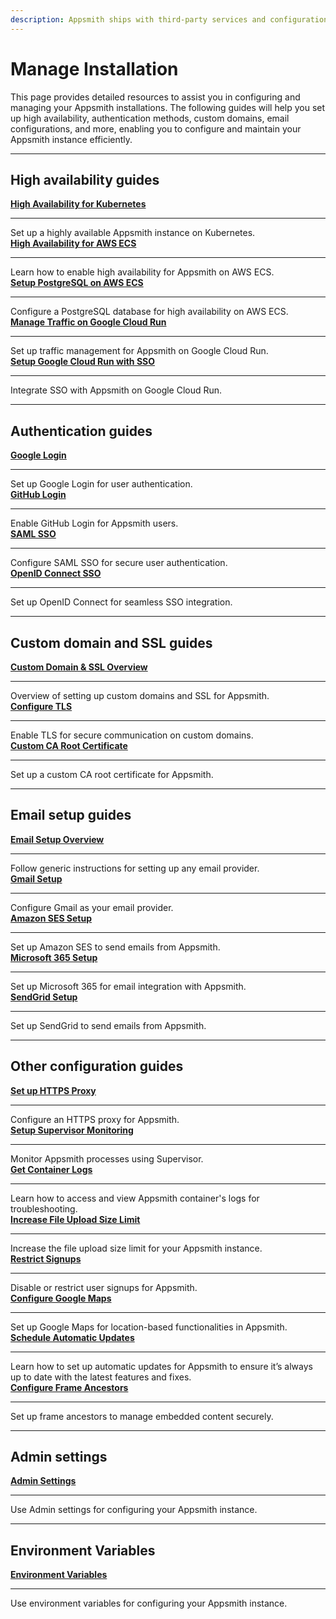 ```yaml
---
description: Appsmith ships with third-party services and configurations that enhance the app-building experience. This page provides comprehensive guides to set up authentication, custom domains, email configurations, and more.
---
```

# Manage Installation  

This page provides detailed resources to assist you in configuring and managing your Appsmith installations. The following guides will help you set up high availability, authentication methods, custom domains, email configurations, and more, enabling you to configure and maintain your Appsmith instance efficiently.

---

## High availability guides  

<div className="containerGridSampleApp">

   <!-- First Row -->
   <div className="containerColumnSampleApp columnGrid column-one">
       <div className="containerCol">
           <a href="/getting-started/setup/installation-guides/kubernetes/configure-high-availability"><strong>High Availability for Kubernetes</strong></a>
       </div>
       <hr className="gradient-hr" />
       <div className="containerDescription">Set up a highly available Appsmith instance on Kubernetes.</div>
   </div>

   <div className="containerColumnSampleApp columnGrid column-two">
       <div className="containerCol">
           <a href="/getting-started/setup/installation-guides/aws-ecs/set-up-high-availability"><strong>High Availability for AWS ECS</strong></a>
       </div>
       <hr className="gradient-hr" />
       <div className="containerDescription">Learn how to enable high availability for Appsmith on AWS ECS.</div>
   </div>

   <div className="containerColumnSampleApp columnGrid column-three">
       <div className="containerCol">
           <a href="/getting-started/setup/installation-guides/aws-ecs/setup-postgresql-aws-ecs"><strong>Setup PostgreSQL on AWS ECS</strong></a>
       </div>
       <hr className="gradient-hr" />
       <div className="containerDescription">Configure a PostgreSQL database for high availability on AWS ECS.</div>
   </div>

</div>

<div className="containerGridSampleApp">

   <!-- Second Row -->
   <div className="containerColumnSampleApp columnGrid column-one">
       <div className="containerCol">
           <a href="/getting-started/setup/installation-guides/google-cloud-run/manage-traffic"><strong>Manage Traffic on Google Cloud Run</strong></a>
       </div>
       <hr className="gradient-hr" />
       <div className="containerDescription">Set up traffic management for Appsmith on Google Cloud Run.</div>
   </div>

   <div className="containerColumnSampleApp columnGrid column-two">
       <div className="containerCol">
           <a href="/getting-started/setup/installation-guides/google-cloud-run/setup-to-integrate-sso"><strong>Setup Google Cloud Run with SSO</strong></a>
       </div>
       <hr className="gradient-hr" />
       <div className="containerDescription">Integrate SSO with Appsmith on Google Cloud Run.</div>
   </div>

   <div className="columnGrid column-three" style={{margin: "10px"}}></div>

</div>

---

## Authentication guides  

<div className="containerGridSampleApp">

   <!-- First Row -->
   <div className="containerColumnSampleApp columnGrid column-one">
       <div className="containerCol">
           <a href="/getting-started/setup/instance-configuration/authentication/google-login"><strong>Google Login</strong></a>
       </div>
       <hr className="gradient-hr" />
       <div className="containerDescription">Set up Google Login for user authentication.</div>
   </div>

   <div className="containerColumnSampleApp columnGrid column-two">
       <div className="containerCol">
           <a href="/getting-started/setup/instance-configuration/authentication/github-login"><strong>GitHub Login</strong></a>
       </div>
       <hr className="gradient-hr" />
       <div className="containerDescription">Enable GitHub Login for Appsmith users.</div>
   </div>

   <div className="containerColumnSampleApp columnGrid column-three">
       <div className="containerCol">
           <a href="/getting-started/setup/instance-configuration/authentication/saml-sso"><strong>SAML SSO</strong></a>
       </div>
       <hr className="gradient-hr" />
       <div className="containerDescription">Configure SAML SSO for secure user authentication.</div>
   </div>

</div>

<div className="containerGridSampleApp">

   <!-- Second Row -->
   <div className="containerColumnSampleApp columnGrid column-one">
       <div className="containerCol">
           <a href="/getting-started/setup/instance-configuration/authentication/openid-connect-oidc"><strong>OpenID Connect SSO</strong></a>
       </div>
       <hr className="gradient-hr" />
       <div className="containerDescription">Set up OpenID Connect for seamless SSO integration.</div>
   </div>
   <div className="columnGrid column-two" style={{margin: "10px"}}></div>
   <div className="columnGrid column-three" style={{margin: "10px"}}></div>

</div>

---

## Custom domain and SSL guides  

<div className="containerGridSampleApp">

   <!-- First Row -->
   <div className="containerColumnSampleApp columnGrid column-one">
       <div className="containerCol">
           <a href="/getting-started/setup/instance-configuration/custom-domain"><strong>Custom Domain & SSL Overview</strong></a>
       </div>
       <hr className="gradient-hr" />
       <div className="containerDescription">Overview of setting up custom domains and SSL for Appsmith.</div>
   </div>

   <div className="containerColumnSampleApp columnGrid column-two">
       <div className="containerCol">
           <a href="/getting-started/setup/instance-configuration/custom-domain/configure-tls"><strong>Configure TLS</strong></a>
       </div>
       <hr className="gradient-hr" />
       <div className="containerDescription">Enable TLS for secure communication on custom domains.</div>
   </div>

   <div className="containerColumnSampleApp columnGrid column-three">
       <div className="containerCol">
           <a href="/getting-started/setup/instance-configuration/custom-domain/custom-ca-root-certificate"><strong>Custom CA Root Certificate</strong></a>
       </div>
       <hr className="gradient-hr" />
       <div className="containerDescription">Set up a custom CA root certificate for Appsmith.</div>
   </div>

</div>

---

## Email setup guides  

<div className="containerGridSampleApp">

   <!-- First Row -->
   <div className="containerColumnSampleApp columnGrid column-one">
       <div className="containerCol">
           <a href="/getting-started/setup/instance-configuration/email"><strong>Email Setup Overview</strong></a>
       </div>
       <hr className="gradient-hr" />
       <div className="containerDescription">Follow generic instructions for setting up any email provider.</div>
   </div>

   <div className="containerColumnSampleApp columnGrid column-two">
       <div className="containerCol">
           <a href="/getting-started/setup/instance-configuration/email/gmail"><strong>Gmail Setup</strong></a>
       </div>
       <hr className="gradient-hr" />
       <div className="containerDescription">Configure Gmail as your email provider.</div>
   </div>

   <div className="containerColumnSampleApp columnGrid column-three">
       <div className="containerCol">
           <a href="/getting-started/setup/instance-configuration/email/amazon-ses"><strong>Amazon SES Setup</strong></a>
       </div>
       <hr className="gradient-hr" />
       <div className="containerDescription">Set up Amazon SES to send emails from Appsmith.</div>
   </div>

</div>

<div className="containerGridSampleApp">

   <!-- Second Row -->
   <div className="containerColumnSampleApp columnGrid column-one">
       <div className="containerCol">
           <a href="/getting-started/setup/instance-configuration/email/microsoft-365"><strong>Microsoft 365 Setup</strong></a>
       </div>
       <hr className="gradient-hr" />
       <div className="containerDescription">Set up Microsoft 365 for email integration with Appsmith.</div>
   </div>

   <div className="containerColumnSampleApp columnGrid column-two">
       <div className="containerCol">
           <a href="/getting-started/setup/instance-configuration/email/sendgrid"><strong>SendGrid Setup</strong></a>
       </div>
       <hr className="gradient-hr" />
       <div className="containerDescription">Set up SendGrid to send emails from Appsmith.</div>
   </div>

   <div className="columnGrid column-three" style={{margin: "10px"}}></div>

</div>

---

## Other configuration guides  

<div className="containerGridSampleApp">

   <!-- First Row -->
   <div className="containerColumnSampleApp columnGrid column-one">
       <div className="containerCol">
           <a href="/getting-started/setup/instance-configuration/http-proxy"><strong>Set up HTTPS Proxy</strong></a>
       </div>
       <hr className="gradient-hr" />
       <div className="containerDescription">Configure an HTTPS proxy for Appsmith.</div>
   </div>

   <div className="containerColumnSampleApp columnGrid column-two">
       <div className="containerCol">
           <a href="/getting-started/setup/instance-management/supervisor"><strong>Setup Supervisor Monitoring</strong></a>
       </div>
              <hr className="gradient-hr" />
       <div className="containerDescription">Monitor Appsmith processes using Supervisor.</div>
   </div>

   <div className="containerColumnSampleApp columnGrid column-three">
       <div className="containerCol">
           <a href="/getting-started/setup/instance-management/how-to-get-container-logs"><strong>Get Container Logs</strong></a>
       </div>
       <hr className="gradient-hr" />
       <div className="containerDescription">Learn how to access and view Appsmith container's logs for troubleshooting.</div>
   </div>

</div>

<div className="containerGridSampleApp">

   <!-- Second Row -->
   <div className="containerColumnSampleApp columnGrid column-one">
       <div className="containerCol">
           <a href="/getting-started/setup/instance-configuration/file-size-limit"><strong>Increase File Upload Size Limit</strong></a>
       </div>
       <hr className="gradient-hr" />
       <div className="containerDescription">Increase the file upload size limit for your Appsmith instance.</div>
   </div>

   <div className="containerColumnSampleApp columnGrid column-two">
       <div className="containerCol">
           <a href="/getting-started/setup/instance-configuration/disable-user-signup"><strong>Restrict Signups</strong></a>
       </div>
       <hr className="gradient-hr" />
       <div className="containerDescription">Disable or restrict user signups for Appsmith.</div>
   </div>

   <div className="containerColumnSampleApp columnGrid column-three">
       <div className="containerCol">
           <a href="/getting-started/setup/instance-configuration/google-maps"><strong>Configure Google Maps</strong></a>
       </div>
       <hr className="gradient-hr" />
       <div className="containerDescription">Set up Google Maps for location-based functionalities in Appsmith.</div>
   </div>

</div>

<div className="containerGridSampleApp">

   <!-- Third Row -->
   <div className="containerColumnSampleApp columnGrid column-one">
       <div className="containerCol">
           <a href="/getting-started/setup/instance-management/maintenance-window"><strong>Schedule Automatic Updates</strong></a>
       </div>
       <hr className="gradient-hr" />
       <div className="containerDescription">Learn how to set up automatic updates for Appsmith to ensure it’s always up to date with the latest features and fixes.</div>
   </div>

   <div className="containerColumnSampleApp columnGrid column-two">
       <div className="containerCol">
           <a href="/getting-started/setup/instance-configuration/frame-ancestors"><strong>Configure Frame Ancestors</strong></a>
       </div>
       <hr className="gradient-hr" />
       <div className="containerDescription">Set up frame ancestors to manage embedded content securely.</div>
   </div>

   <div className="columnGrid column-three" style={{margin: "10px"}}></div>

</div>

---

## Admin settings  

<div className="containerGridSampleApp">

   <!-- First Row -->
   <div className="containerColumnSampleApp columnGrid column-one">
       <div className="containerCol">
           <a href="/getting-started/setup/instance-configuration/admin-settings"><strong>Admin Settings</strong></a>
       </div>
       <hr className="gradient-hr" />
       <div className="containerDescription">Use Admin settings for configuring your Appsmith instance.</div>
   </div>

  <div className="columnGrid column-two" style={{margin: "10px"}}></div>

   <div className="columnGrid column-three" style={{margin: "10px"}}></div>

</div>

---

## Environment Variables 

<div className="containerGridSampleApp">

   <!-- First Row -->
   <div className="containerColumnSampleApp columnGrid column-one">
       <div className="containerCol">
           <a href="/getting-started/setup/environment-variables"><strong>Environment Variables</strong></a>
       </div>
       <hr className="gradient-hr" />
       <div className="containerDescription">Use environment variables for configuring your Appsmith instance.</div>
   </div>
   <div className="columnGrid column-two" style={{margin: "10px"}}></div>

   <div className="columnGrid column-three" style={{margin: "10px"}}></div>

</div>
  